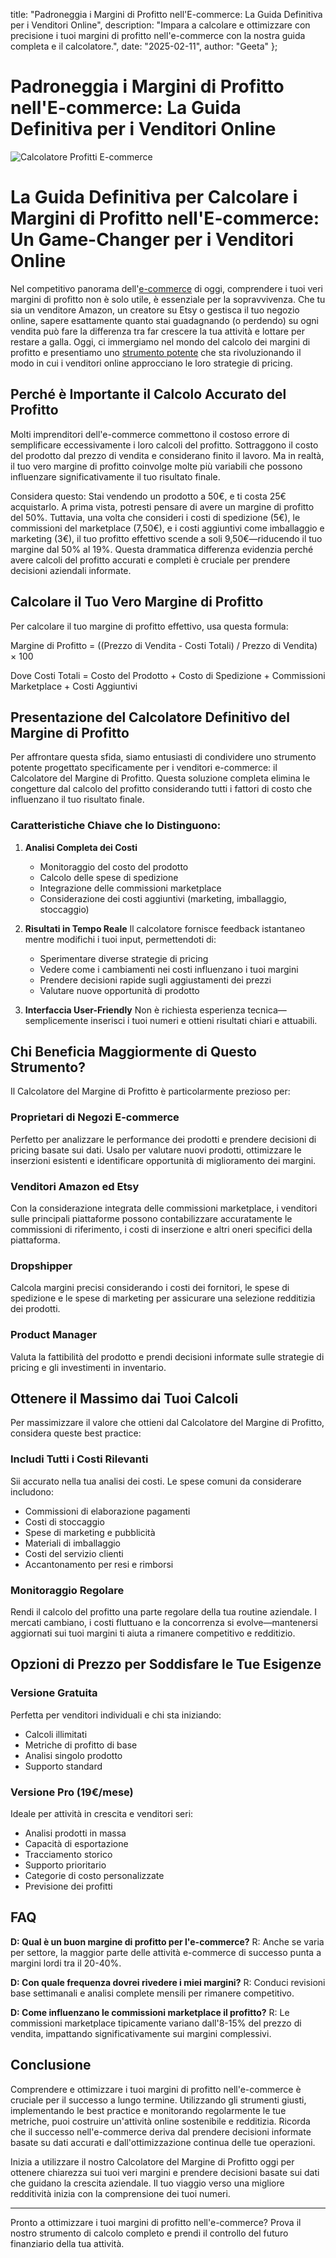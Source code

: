  title: "Padroneggia i Margini di Profitto nell'E-commerce: La Guida Definitiva per i Venditori Online",
  description: "Impara a calcolare e ottimizzare con precisione i tuoi margini di profitto nell'e-commerce con la nostra guida completa e il calcolatore.",
  date: "2025-02-11",
  author: "Geeta"
};

# Padroneggia i Margini di Profitto nell'E-commerce: La Guida Definitiva per i Venditori Online

![Calcolatore Profitti E-commerce](/images/blog/ecommerce-profit-calculator.jpeg)

# La Guida Definitiva per Calcolare i Margini di Profitto nell'E-commerce: Un Game-Changer per i Venditori Online

Nel competitivo panorama dell'[e-commerce](https://www.revns.com/blog/post/top-ai-agents-ecommerce-2025) di oggi, comprendere i tuoi veri margini di profitto non è solo utile, è essenziale per la sopravvivenza. Che tu sia un venditore Amazon, un creatore su Etsy o gestisca il tuo negozio online, sapere esattamente quanto stai guadagnando (o perdendo) su ogni vendita può fare la differenza tra far crescere la tua attività e lottare per restare a galla. Oggi, ci immergiamo nel mondo del calcolo dei margini di profitto e presentiamo uno [strumento potente](https://www.revns.com/tools/profit-calculator) che sta rivoluzionando il modo in cui i venditori online approcciano le loro strategie di pricing.

## Perché è Importante il Calcolo Accurato del Profitto

Molti imprenditori dell'e-commerce commettono il costoso errore di semplificare eccessivamente i loro calcoli del profitto. Sottraggono il costo del prodotto dal prezzo di vendita e considerano finito il lavoro. Ma in realtà, il tuo vero margine di profitto coinvolge molte più variabili che possono influenzare significativamente il tuo risultato finale.

Considera questo: Stai vendendo un prodotto a 50€, e ti costa 25€ acquistarlo. A prima vista, potresti pensare di avere un margine di profitto del 50%. Tuttavia, una volta che consideri i costi di spedizione (5€), le commissioni del marketplace (7,50€), e i costi aggiuntivi come imballaggio e marketing (3€), il tuo profitto effettivo scende a soli 9,50€—riducendo il tuo margine dal 50% al 19%. Questa drammatica differenza evidenzia perché avere calcoli del profitto accurati e completi è cruciale per prendere decisioni aziendali informate.

## Calcolare il Tuo Vero Margine di Profitto
Per calcolare il tuo margine di profitto effettivo, usa questa formula:

Margine di Profitto = ((Prezzo di Vendita - Costi Totali) / Prezzo di Vendita) × 100

Dove Costi Totali = Costo del Prodotto + Costo di Spedizione + Commissioni Marketplace + Costi Aggiuntivi

## Presentazione del Calcolatore Definitivo del Margine di Profitto

Per affrontare questa sfida, siamo entusiasti di condividere uno strumento potente progettato specificamente per i venditori e-commerce: il Calcolatore del Margine di Profitto. Questa soluzione completa elimina le congetture dal calcolo del profitto considerando tutti i fattori di costo che influenzano il tuo risultato finale.

### Caratteristiche Chiave che lo Distinguono:

1. **Analisi Completa dei Costi**
   - Monitoraggio del costo del prodotto
   - Calcolo delle spese di spedizione
   - Integrazione delle commissioni marketplace
   - Considerazione dei costi aggiuntivi (marketing, imballaggio, stoccaggio)

2. **Risultati in Tempo Reale**
   Il calcolatore fornisce feedback istantaneo mentre modifichi i tuoi input, permettendoti di:
   - Sperimentare diverse strategie di pricing
   - Vedere come i cambiamenti nei costi influenzano i tuoi margini
   - Prendere decisioni rapide sugli aggiustamenti dei prezzi
   - Valutare nuove opportunità di prodotto

3. **Interfaccia User-Friendly**
   Non è richiesta esperienza tecnica—semplicemente inserisci i tuoi numeri e ottieni risultati chiari e attuabili.

## Chi Beneficia Maggiormente di Questo Strumento?

Il Calcolatore del Margine di Profitto è particolarmente prezioso per:

### Proprietari di Negozi E-commerce
Perfetto per analizzare le performance dei prodotti e prendere decisioni di pricing basate sui dati. Usalo per valutare nuovi prodotti, ottimizzare le inserzioni esistenti e identificare opportunità di miglioramento dei margini.

### Venditori Amazon ed Etsy
Con la considerazione integrata delle commissioni marketplace, i venditori sulle principali piattaforme possono contabilizzare accuratamente le commissioni di riferimento, i costi di inserzione e altri oneri specifici della piattaforma.

### Dropshipper
Calcola margini precisi considerando i costi dei fornitori, le spese di spedizione e le spese di marketing per assicurare una selezione redditizia dei prodotti.

### Product Manager
Valuta la fattibilità del prodotto e prendi decisioni informate sulle strategie di pricing e gli investimenti in inventario.

## Ottenere il Massimo dai Tuoi Calcoli

Per massimizzare il valore che ottieni dal Calcolatore del Margine di Profitto, considera queste best practice:

### Includi Tutti i Costi Rilevanti
Sii accurato nella tua analisi dei costi. Le spese comuni da considerare includono:
- Commissioni di elaborazione pagamenti
- Costi di stoccaggio
- Spese di marketing e pubblicità
- Materiali di imballaggio
- Costi del servizio clienti
- Accantonamento per resi e rimborsi

### Monitoraggio Regolare
Rendi il calcolo del profitto una parte regolare della tua routine aziendale. I mercati cambiano, i costi fluttuano e la concorrenza si evolve—mantenersi aggiornati sui tuoi margini ti aiuta a rimanere competitivo e redditizio.

## Opzioni di Prezzo per Soddisfare le Tue Esigenze

### Versione Gratuita
Perfetta per venditori individuali e chi sta iniziando:
- Calcoli illimitati
- Metriche di profitto di base
- Analisi singolo prodotto
- Supporto standard

### Versione Pro (19€/mese)
Ideale per attività in crescita e venditori seri:
- Analisi prodotti in massa
- Capacità di esportazione
- Tracciamento storico
- Supporto prioritario
- Categorie di costo personalizzate
- Previsione dei profitti

## FAQ

**D: Qual è un buon margine di profitto per l'e-commerce?**
R: Anche se varia per settore, la maggior parte delle attività e-commerce di successo punta a margini lordi tra il 20-40%.

**D: Con quale frequenza dovrei rivedere i miei margini?**
R: Conduci revisioni base settimanali e analisi complete mensili per rimanere competitivo.

**D: Come influenzano le commissioni marketplace il profitto?**
R: Le commissioni marketplace tipicamente variano dall'8-15% del prezzo di vendita, impattando significativamente sui margini complessivi.

## Conclusione

Comprendere e ottimizzare i tuoi margini di profitto nell'e-commerce è cruciale per il successo a lungo termine. Utilizzando gli strumenti giusti, implementando le best practice e monitorando regolarmente le tue metriche, puoi costruire un'attività online sostenibile e redditizia. Ricorda che il successo nell'e-commerce deriva dal prendere decisioni informate basate su dati accurati e dall'ottimizzazione continua delle tue operazioni.

Inizia a utilizzare il nostro Calcolatore del Margine di Profitto oggi per ottenere chiarezza sui tuoi veri margini e prendere decisioni basate sui dati che guidano la crescita aziendale. Il tuo viaggio verso una migliore redditività inizia con la comprensione dei tuoi numeri.

---

Pronto a ottimizzare i tuoi margini di profitto nell'e-commerce? Prova il nostro strumento di calcolo completo e prendi il controllo del futuro finanziario della tua attività.